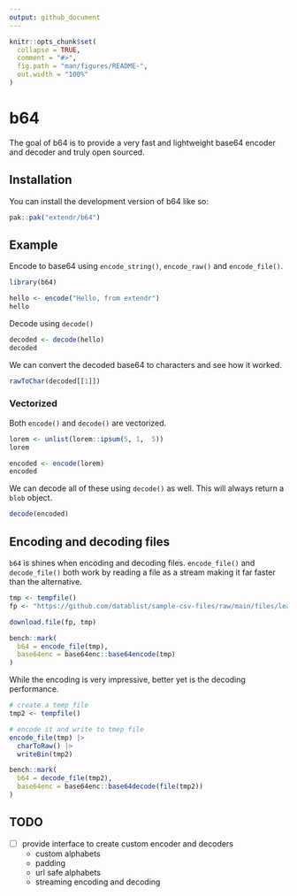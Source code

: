 ```yaml
---
output: github_document
---
```


<!-- README.md is generated from README.Rmd. Please edit that file -->

```r
knitr::opts_chunk$set(
  collapse = TRUE,
  comment = "#>",
  fig.path = "man/figures/README-",
  out.width = "100%"
)
```

# b64

<!-- badges: start -->
<!-- badges: end -->

The goal of b64 is to provide a very fast and lightweight base64 encoder and decoder and truly open sourced. 

## Installation

You can install the development version of b64 like so:

```r
pak::pak("extendr/b64")
```

## Example

Encode to base64 using `encode_string()`, `encode_raw()` and `encode_file()`.

```r
library(b64)

hello <- encode("Hello, from extendr")
hello
```

Decode using `decode()`

```r
decoded <- decode(hello)
decoded
```

We can convert the decoded base64 to characters and see how it worked.

```r
rawToChar(decoded[[1]])
```


### Vectorized 

Both `encode()` and `decode()` are vectorized. 

```r
lorem <- unlist(lorem::ipsum(5, 1,  5))
lorem

encoded <- encode(lorem)
encoded
```

We can decode all of these using `decode()` as well. This will always return a `blob` object.

```r
decode(encoded)
```


## Encoding and decoding files

`b64` is shines when encoding and decoding files. `encode_file()` and `decode_file()` both work by reading a file as a stream making it far faster than the alternative. 

```r
tmp <- tempfile() 
fp <- "https://github.com/datablist/sample-csv-files/raw/main/files/leads/leads-100000.csv"

download.file(fp, tmp)

bench::mark(
  b64 = encode_file(tmp),
  base64enc = base64enc::base64encode(tmp)
)
```

While the encoding is very impressive, better yet is the decoding performance. 

```r
# create a temp file
tmp2 <- tempfile()

# encode it and write to tmep file
encode_file(tmp) |>
  charToRaw() |>
  writeBin(tmp2)

bench::mark(
  b64 = decode_file(tmp2),
  base64enc = base64enc::base64decode(file(tmp2))
)
```




## TODO

- [ ] provide interface to create custom encoder and decoders
  - custom alphabets
  - padding
  - url safe alphabets
  - streaming encoding and decoding
